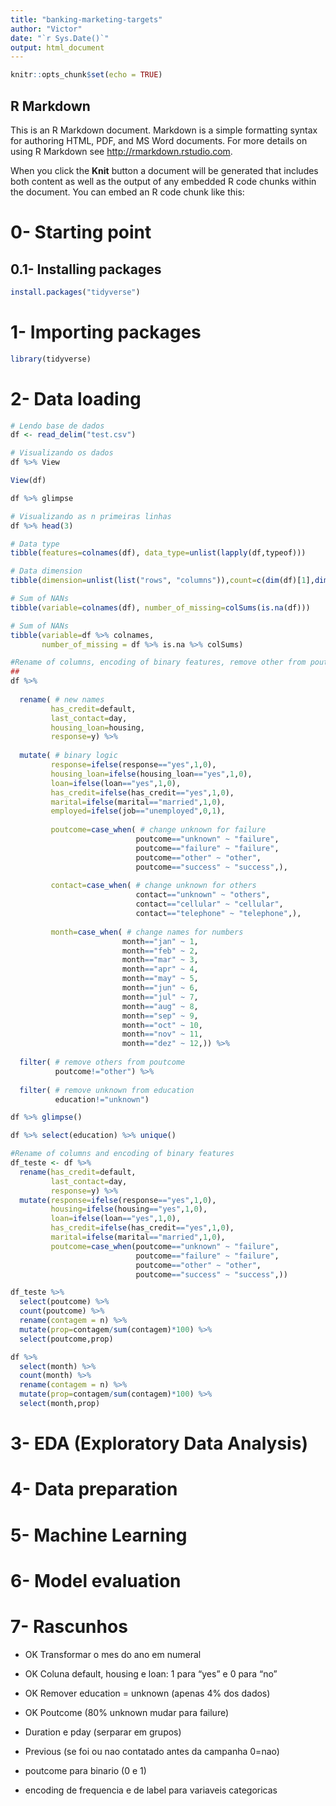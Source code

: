 ```yaml
---
title: "banking-marketing-targets"
author: "Victor"
date: "`r Sys.Date()`"
output: html_document
---
```


```r
knitr::opts_chunk$set(echo = TRUE)
```

## R Markdown

This is an R Markdown document. Markdown is a simple formatting syntax for authoring HTML, PDF, and MS Word documents. For more details on using R Markdown see <http://rmarkdown.rstudio.com>.

When you click the **Knit** button a document will be generated that includes both content as well as the output of any embedded R code chunks within the document. You can embed an R code chunk like this:

# 0- Starting point

## 0.1- Installing packages

```r
install.packages("tidyverse")
```

# 1- Importing packages

```r
library(tidyverse)
```

# 2- Data loading

```r
# Lendo base de dados
df <- read_delim("test.csv")
```

```r
# Visualizando os dados
df %>% View
```

```r
View(df)
```

```r
df %>% glimpse
```

```r
# Visualizando as n primeiras linhas
df %>% head(3)
```

```r
# Data type
tibble(features=colnames(df), data_type=unlist(lapply(df,typeof)))
```

```r
# Data dimension
tibble(dimension=unlist(list("rows", "columns")),count=c(dim(df)[1],dim(df)[2]))
```

```r
# Sum of NANs
tibble(variable=colnames(df), number_of_missing=colSums(is.na(df)))
```

```r
# Sum of NANs
tibble(variable=df %>% colnames,
       number_of_missing = df %>% is.na %>% colSums)
```

```r
#Rename of columns, encoding of binary features, remove other from poutcome
##
df %>%
  
  rename( # new names
         has_credit=default,
         last_contact=day,
         housing_loan=housing,
         response=y) %>%
  
  mutate( # binary logic
         response=ifelse(response=="yes",1,0),
         housing_loan=ifelse(housing_loan=="yes",1,0),
         loan=ifelse(loan=="yes",1,0),
         has_credit=ifelse(has_credit=="yes",1,0),
         marital=ifelse(marital=="married",1,0),
         employed=ifelse(job=="unemployed",0,1),
         
         poutcome=case_when( # change unknown for failure
                            poutcome=="unknown" ~ "failure",
                            poutcome=="failure" ~ "failure",
                            poutcome=="other" ~ "other",
                            poutcome=="success" ~ "success",),
         
         contact=case_when( # change unknown for others
                            contact=="unknown" ~ "others",
                            contact=="cellular" ~ "cellular",
                            contact=="telephone" ~ "telephone",),
         
         month=case_when( # change names for numbers
                         month=="jan" ~ 1,
                         month=="feb" ~ 2,
                         month=="mar" ~ 3,
                         month=="apr" ~ 4,
                         month=="may" ~ 5,
                         month=="jun" ~ 6,
                         month=="jul" ~ 7,
                         month=="aug" ~ 8,
                         month=="sep" ~ 9,
                         month=="oct" ~ 10,
                         month=="nov" ~ 11,
                         month=="dez" ~ 12,)) %>%
  
  filter( # remove others from poutcome
          poutcome!="other") %>%
  
  filter( # remove unknown from education
          education!="unknown")
```

```r
df %>% glimpse()
```

```r
df %>% select(education) %>% unique()
```

```r
#Rename of columns and encoding of binary features
df_teste <- df %>% 
  rename(has_credit=default,
         last_contact=day,
         response=y) %>% 
  mutate(response=ifelse(response=="yes",1,0),
         housing=ifelse(housing=="yes",1,0),
         loan=ifelse(loan=="yes",1,0),
         has_credit=ifelse(has_credit=="yes",1,0),
         marital=ifelse(marital=="married",1,0),
         poutcome=case_when(poutcome=="unknown" ~ "failure",
                            poutcome=="failure" ~ "failure",
                            poutcome=="other" ~ "other",
                            poutcome=="success" ~ "success",))

df_teste %>% 
  select(poutcome) %>% 
  count(poutcome) %>% 
  rename(contagem = n) %>% 
  mutate(prop=contagem/sum(contagem)*100) %>% 
  select(poutcome,prop)
```

```r
df %>% 
  select(month) %>% 
  count(month) %>% 
  rename(contagem = n) %>% 
  mutate(prop=contagem/sum(contagem)*100) %>% 
  select(month,prop)
```

# 3- EDA (Exploratory Data Analysis)

# 4- Data preparation

# 5- Machine Learning

# 6- Model evaluation

# 7- Rascunhos

-   OK Transformar o mes do ano em numeral

-   OK Coluna default, housing e loan: 1 para "yes" e 0 para "no"

-   OK Remover education = unknown (apenas 4% dos dados)

-   OK Poutcome (80% unknown mudar para failure)

-   Duration e pday (serparar em grupos)

-   Previous (se foi ou nao contatado antes da campanha 0=nao)

-   poutcome para binario (0 e 1)

-   encoding de frequencia e de label para variaveis categoricas
